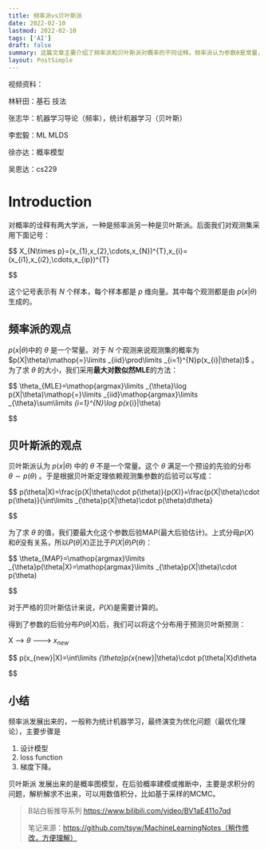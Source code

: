 ```yaml
---
title: 频率派vs贝叶斯派
date: 2022-02-10
lastmod: 2022-02-10
tags: ['AI']
draft: false
summary: 这篇文章主要介绍了频率派和贝叶斯派对概率的不同诠释。频率派认为参数θ是常量，通过最大似然估计求解；贝叶斯派则认为θ满足先验分布，通过最大后验估计求解。文章还简要对比了两种方法的发展方向，频率派演变为优化问题，贝叶斯派发展为概率图模型。
layout: PostSimple
---
```


视频资料：

林轩田：基石 技法

张志华：机器学习导论（频率），统计机器学习（贝叶斯）

李宏毅：ML MLDS

徐亦达：概率模型

吴恩达：cs229

# Introduction

对概率的诠释有两大学派，一种是频率派另一种是贝叶斯派。后面我们对观测集采用下面记号：

$$
X_{N\times p}=(x_{1},x_{2},\cdots,x_{N})^{T},x_{i}=(x_{i1},x_{i2},\cdots,x_{ip})^{T}


$$

这个记号表示有 $N$ 个样本，每个样本都是 $p$ 维向量。其中每个观测都是由 $p(x|\theta)$ 生成的。

## 频率派的观点

$p(x|\theta)$中的 $\theta$ 是一个常量。对于 $N$ 个观测来说观测集的概率为 $p(X|\theta)\mathop{=}\limits _{iid}\prod\limits _{i=1}^{N}p(x_{i}|\theta))$ 。为了求 $\theta$ 的大小，我们采用**最大对数似然MLE**的方法：

$$
\theta_{MLE}=\mathop{argmax}\limits _{\theta}\log p(X|\theta)\mathop{=}\limits _{iid}\mathop{argmax}\limits _{\theta}\sum\limits _{i=1}^{N}\log p(x_{i}|\theta)


$$

## 贝叶斯派的观点

贝叶斯派认为 $p(x|\theta)$ 中的 $\theta$ 不是一个常量。这个 $\theta$ 满足一个预设的先验的分布 $\theta\sim p(\theta)$ 。于是根据贝叶斯定理依赖观测集参数的后验可以写成：

$$
p(\theta|X)=\frac{p(X|\theta)\cdot p(\theta)}{p(X)}=\frac{p(X|\theta)\cdot p(\theta)}{\int\limits _{\theta}p(X|\theta)\cdot p(\theta)d\theta}


$$

为了求 $\theta$ 的值，我们要最大化这个参数后验MAP(最大后验估计)。上式分母$p(X)$和$\theta$没有关系，所以$P(\theta|X)$正比于$P(X|\theta)P(\theta)$：

$$
\theta_{MAP}=\mathop{argmax}\limits _{\theta}p(\theta|X)=\mathop{argmax}\limits _{\theta}p(X|\theta)\cdot p(\theta)


$$

对于严格的贝叶斯估计来说，$P(X)$是需要计算的。

得到了参数的后验分布$P(\theta|X)$后，我们可以将这个分布用于预测贝叶斯预测：

X --> $\theta$ ---> $x_{new}$

$$
p(x_{new}|X)=\int\limits _{\theta}p(x_{new}|\theta)\cdot p(\theta|X)d\theta


$$

## 小结

频率派发展出来的，一般称为统计机器学习，最终演变为优化问题（最优化理论），主要步骤是

1. 设计模型
2. loss function
3. 梯度下降。

贝叶斯派 发展出来的是概率图模型，在后验概率建模或推断中，主要是求积分的问题，解析解求不出来，可以用数值积分，比如基于采样的MCMC。

> B站白板推导系列 https://www.bilibili.com/video/BV1aE411o7qd
>
> 笔记来源：https://github.com/tsyw/MachineLearningNotes（稍作修改，方便理解）
